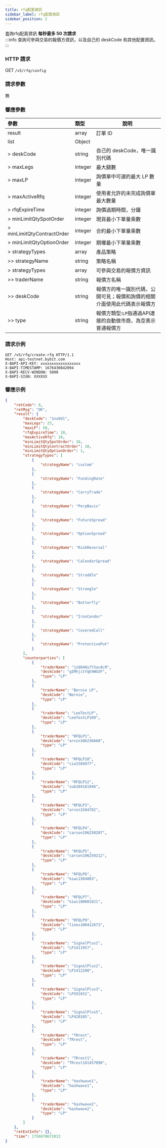 ```yaml
---
title: rfq配寘資訊
sidebar_label: rfq配寘資訊
sidebar_position: 2
---
```

査詢rfq配寘資訊 **每秒最多 50 次請求**  
:::info
查詢可參與交易的報價方資訊，以及自己的 deskCode 和其他配置資訊。
:::

### HTTP 請求
GET `/v5/rfq/config`

### 請求參數
無

### 響應參數
| 參數 | 類型 | 說明 |
|:----- |:-----|----- |
|result |array |訂單 ID |
|list |Object ||
|> deskCode |string |自己的 deskCode，唯一識別代碼 |
|> maxLegs |integer |最大腿數 |
|> maxLP |integer |詢價單中可選的最大 LP 數量 |
|> maxActiveRfq |integer |使用者允許的未完成詢價單最大數量 |
|> rfqExpireTime |integer |詢價過期時間，分鐘 |
|> minLimitQtySpotOrder |integer |現貨最小下單量乘數 |
|> minLimitQtyContractOrder |integer |合約最小下單量乘數 |
|> minLimitQtyOptionOrder |integer |期權最小下單量乘數 |
|> strategyTypes |array |產品策略 |
|>> strategyName |string |策略名稱 |
|> strategyTypes |array |可參與交易的報價方資訊 |
|>> traderName |string |報價方名稱 |
|>> deskCode |string |報價方的唯一識別代碼，公開可見；報價和詢價的相關介面使用此代碼表示報價方 |
|>> type |string |報價方類型:`LP`指通過API連接的自動做市商，為空表示普通報價方 |

### 請求示例

```http
GET /v5/rfq/create-rfq HTTP/1.1
Host: api-testnet.bybit.com
X-BAPI-API-KEY: xxxxxxxxxxxxxxxxxx
X-BAPI-TIMESTAMP: 1676430842094
X-BAPI-RECV-WINDOW: 5000
X-BAPI-SIGN: XXXXXX

```

### 響應示例

```json
{
    "retCode": 0,
    "retMsg": "OK",
    "result": {
        "deskCode": "1nu9d1",
        "maxLegs": 25,
        "maxLP": 50,
        "rfqExpireTime": 10,
        "maxActiveRfq": 10,
        "minLimitQtySpotOrder": 10,
        "minLimitQtyContractOrder": 10,
        "minLimitQtyOptionOrder": 1,
        "strategyTypes": [
            {
                "strategyName": "custom"
            },
            {
                "strategyName": "FundingRate"
            },
            {
                "strategyName": "CarryTrade"
            },
            {
                "strategyName": "PerpBasis"
            },
            {
                "strategyName": "FutureSpread"
            },
            {
                "strategyName": "OptionSpread"
            },
            {
                "strategyName": "RiskReversal"
            },
            {
                "strategyName": "CalendarSpread"
            },
            {
                "strategyName": "Straddle"
            },
            {
                "strategyName": "Strangle"
            },
            {
                "strategyName": "Butterfly"
            },
            {
                "strategyName": "IronCondor"
            },
            {
                "strategyName": "CoveredCall"
            },
            {
                "strategyName": "ProtectivePut"
            }
        ],
        "counterparties": [
            {
                "traderName": "1zQkH0y7Y3acALM",
                "deskCode": "gIMhjitYqE9WG5F",
                "type": "LP"
            },
            {
                "traderName": "Bernie LP",
                "deskCode": "Bernie",
                "type": "LP"
            },
            {
                "traderName": "LeeTestLP",
                "deskCode": "LeeTestLP109",
                "type": "LP"
            },
            {
                "traderName": "RFQLP1",
                "deskCode": "arvin106236660",
                "type": "LP"
            },
            {
                "traderName": "RFQLP10",
                "deskCode": "cia1504977",
                "type": "LP"
            },
            {
                "traderName": "RFQLP12",
                "deskCode": "sub104181946",
                "type": "LP"
            },
            {
                "traderName": "RFQLP3",
                "deskCode": "arvin1504782",
                "type": "LP"
            },
            {
                "traderName": "RFQLP4",
                "deskCode": "carson106250207",
                "type": "LP"
            },
            {
                "traderName": "RFQLP5",
                "deskCode": "carson106250212",
                "type": "LP"
            },
            {
                "traderName": "RFQLP6",
                "deskCode": "kiwi1504803",
                "type": "LP"
            },
            {
                "traderName": "RFQLP7",
                "deskCode": "kiwi100001821",
                "type": "LP"
            },
            {
                "traderName": "RFQLP9",
                "deskCode": "lines100412673",
                "type": "LP"
            },
            {
                "traderName": "SignalPlus1",
                "deskCode": "LP1411957",
                "type": "LP"
            },
            {
                "traderName": "SignalPlus2",
                "deskCode": "LP1412200",
                "type": "LP"
            },
            {
                "traderName": "SignalPlus3",
                "deskCode": "LP591031",
                "type": "LP"
            },
            {
                "traderName": "SignalPlus5",
                "deskCode": "LP420185",
                "type": "LP"
            },
            {
                "traderName": "TRrest",
                "deskCode": "TRrest",
                "type": "LP"
            },
            {
                "traderName": "TRrest1",
                "deskCode": "TRrest101457098",
                "type": "LP"
            },
            {
                "traderName": "hashwave1",
                "deskCode": "hashwave1",
                "type": "LP"
            },
            {
                "traderName": "hashwave2",
                "deskCode": "hashwave2",
                "type": "LP"
            }
        ]
    },
    "retExtInfo": {},
    "time": 1756870672013
}
```
